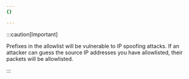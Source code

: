```yaml
---
{}

---
```



:::caution[Important]


Prefixes in the allowlist will be vulnerable to <GlossaryTooltip term="IP spoofing">IP spoofing</GlossaryTooltip> attacks. If an attacker can guess the source IP addresses you have allowlisted, their packets will be allowlisted.


:::
